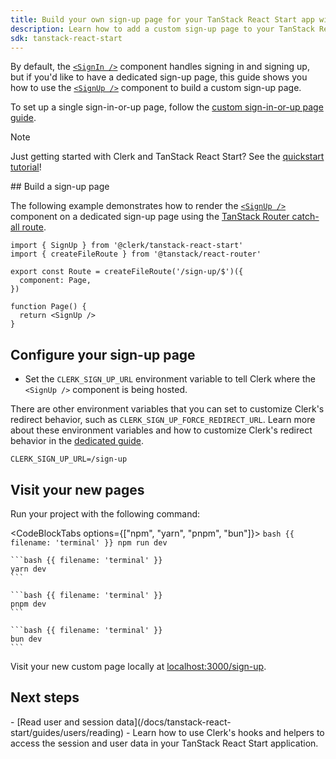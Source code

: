 ```yaml
---
title: Build your own sign-up page for your TanStack React Start app with Clerk
description: Learn how to add a custom sign-up page to your TanStack React Start app with Clerk's prebuilt components.
sdk: tanstack-react-start
---
```


By default, the [`<SignIn />`](/docs/reference/components/authentication/sign-in) component handles signing in and signing up, but if you'd like to have a dedicated sign-up page, this guide shows you how to use the [`<SignUp />`](/docs/reference/components/authentication/sign-up) component to build a custom sign-up page.

To set up a single sign-in-or-up page, follow the [custom sign-in-or-up page guide](/docs/tanstack-react-start/guides/development/custom-sign-in-or-up-page).

> [!NOTE]
> Just getting started with Clerk and TanStack React Start? See the [quickstart tutorial](/docs/tanstack-react-start/getting-started/quickstart)!

<Steps>
  ## Build a sign-up page

  The following example demonstrates how to render the [`<SignUp />`](/docs/reference/components/authentication/sign-up) component on a dedicated sign-up page using the [TanStack Router catch-all route](https://tanstack.com/router/latest/docs/framework/react/routing/routing-concepts#splat--catch-all-routes).

  ```tsx {{ filename: 'src/routes/sign-up.$.tsx' }}
  import { SignUp } from '@clerk/tanstack-react-start'
  import { createFileRoute } from '@tanstack/react-router'

  export const Route = createFileRoute('/sign-up/$')({
    component: Page,
  })

  function Page() {
    return <SignUp />
  }
  ```

  ## Configure your sign-up page

  - Set the `CLERK_SIGN_UP_URL` environment variable to tell Clerk where the `<SignUp />` component is being hosted.

  There are other environment variables that you can set to customize Clerk's redirect behavior, such as `CLERK_SIGN_UP_FORCE_REDIRECT_URL`. Learn more about these environment variables and how to customize Clerk's redirect behavior in the [dedicated guide](/docs/guides/development/customize-redirect-urls).

  ```env {{ filename: '.env' }}
  CLERK_SIGN_UP_URL=/sign-up
  ```

  ## Visit your new pages

  Run your project with the following command:

  <CodeBlockTabs options={["npm", "yarn", "pnpm", "bun"]}>
    ```bash {{ filename: 'terminal' }}
    npm run dev
    ```

    ```bash {{ filename: 'terminal' }}
    yarn dev
    ```

    ```bash {{ filename: 'terminal' }}
    pnpm dev
    ```

    ```bash {{ filename: 'terminal' }}
    bun dev
    ```
  </CodeBlockTabs>

  Visit your new custom page locally at [localhost:3000/sign-up](http://localhost:3000/sign-up).
</Steps>

## Next steps

<Cards>
  - [Read user and session data](/docs/tanstack-react-start/guides/users/reading)
  - Learn how to use Clerk's hooks and helpers to access the session and user data in your TanStack React Start application.
</Cards>

